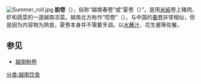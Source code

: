 {{unreferenced|time=2016-11-28T20:28:29+00:00}}
{{expand|time=2016-11-28T20:28:18+00:00}}
[[File:Summer_roll.jpg|thumb]]
'''脍卷'''（{{vie|qn=Gỏi cuốn|hn=膾卷}}），俗称“越南春卷”或“夏卷（{{lang-en|Summer roll}}）”，是用[[米紙|米紙]]卷上猪肉、虾和蔬菜的一道越南凉菜。越南北方称作“唸卷”（{{vie|qn=Nem cuốn|hn=腩卷}}）。与中国的[[春卷|春卷]]非常相似，但是因为内容物为熟食，夏卷本身并不需要烹调。以[[水蘸汁|水蘸汁]]、花生酱等佐餐。

== 参见 ==
*[[越南粉卷|越南粉卷]]

{{food-stub}}
[[分类:越南饮食|分类:越南饮食]]